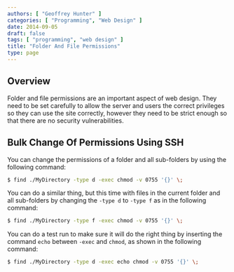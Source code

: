 ```yaml
---
authors: [ "Geoffrey Hunter" ]
categories: [ "Programming", "Web Design" ]
date: 2014-09-05
draft: false
tags: [ "programming", "web design" ]
title: "Folder And File Permissions"
type: page
---
```


## Overview

Folder and file permissions are an important aspect of web design. They need to be set carefully to allow the server and users the correct privileges so they can use the site correctly, however they need to be strict enough so that there are no security vulnerabilities.

## Bulk Change Of Permissions Using SSH

You can change the permissions of a folder and all sub-folders by using the following command:
    
```sh
$ find ./MyDirectory -type d -exec chmod -v 0755 '{}' \;
```

You can do a similar thing, but this time with files in the current folder and all sub-folders by changing the `-type d` to `-type f` as in the following command:

```sh    
$ find ./MyDirectory -type f -exec chmod -v 0755 '{}' \;
```

You can do a test run to make sure it will do the right thing by inserting the command `echo` between `-exec` and `chmod`, as shown in the following command:

```sh    
$ find ./MyDirectory -type d -exec echo chmod -v 0755 '{}' \;
```